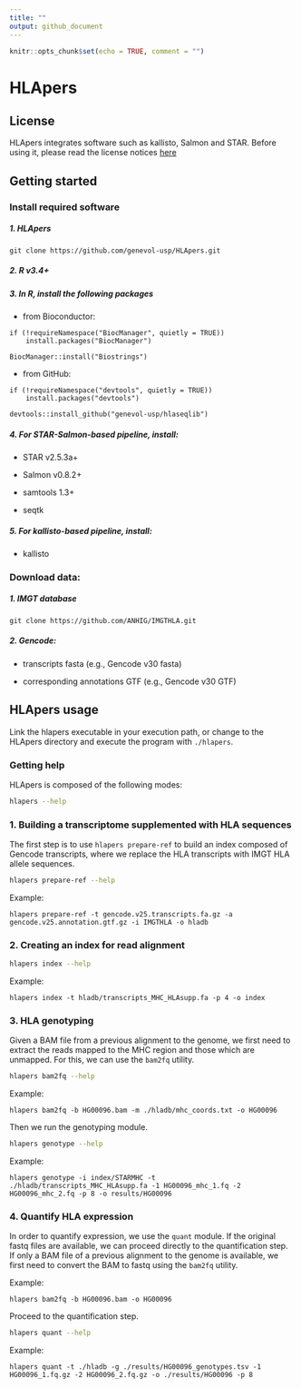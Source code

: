 ```yaml
---
title: ""
output: github_document
---
```


```r
knitr::opts_chunk$set(echo = TRUE, comment = "")
```

# HLApers

## License

HLApers integrates software such as kallisto, Salmon and STAR. Before using it, please read the license notices [here](https://github.com/genevol-usp/HLApers/blob/Latest/license.txt)

## Getting started

### Install required software

##### 1. HLApers

```
git clone https://github.com/genevol-usp/HLApers.git
```

##### 2. R v3.4+

##### 3. In R, install the following packages 

- from Bioconductor:

```
if (!requireNamespace("BiocManager", quietly = TRUE))
    install.packages("BiocManager")

BiocManager::install("Biostrings")
```

- from GitHub:

```
if (!requireNamespace("devtools", quietly = TRUE))
    install.packages("devtools")

devtools::install_github("genevol-usp/hlaseqlib")
``` 

##### 4. For STAR-Salmon-based pipeline, install:

- STAR v2.5.3a+

- Salmon v0.8.2+

- samtools 1.3+

- seqtk


##### 5. For kallisto-based pipeline, install:

- kallisto


### Download data:


##### 1. IMGT database

```
git clone https://github.com/ANHIG/IMGTHLA.git
```

##### 2. Gencode:

- transcripts fasta (e.g., Gencode v30 fasta)

- corresponding annotations GTF (e.g., Gencode v30 GTF)



## HLApers usage

Link the hlapers executable in your execution path, or change to the HLApers directory and execute the program with `./hlapers`.


### Getting help

HLApers is composed of the following modes:

```bash
hlapers --help
```


### 1. Building a transcriptome supplemented with HLA sequences

The first step is to use `hlapers prepare-ref` to build an index composed of
Gencode transcripts, where we replace the HLA transcripts with IMGT HLA allele
sequences.

```bash
hlapers prepare-ref --help
```

Example:

```
hlapers prepare-ref -t gencode.v25.transcripts.fa.gz -a gencode.v25.annotation.gtf.gz -i IMGTHLA -o hladb
```

### 2. Creating an index for read alignment

```bash
hlapers index --help
```

Example:

```
hlapers index -t hladb/transcripts_MHC_HLAsupp.fa -p 4 -o index
```

### 3. HLA genotyping

Given a BAM file from a previous alignment to the genome, we first need to extract the reads mapped to the MHC region and those which are unmapped. For this, we can use the `bam2fq` utility.

```bash
hlapers bam2fq --help
```

Example:

```
hlapers bam2fq -b HG00096.bam -m ./hladb/mhc_coords.txt -o HG00096
```

Then we run the genotyping module.

```bash
hlapers genotype --help
```

Example:

```
hlapers genotype -i index/STARMHC -t ./hladb/transcripts_MHC_HLAsupp.fa -1 HG00096_mhc_1.fq -2 HG00096_mhc_2.fq -p 8 -o results/HG00096
```


### 4. Quantify HLA expression

In order to quantify expression, we use the `quant` module. If the original fastq files are available, we can proceed directly to the quantification step. If only a BAM file of a previous alignment to the genome is available, we first need to convert the BAM to fastq using the `bam2fq` utility.

Example:

```
hlapers bam2fq -b HG00096.bam -o HG00096
```

Proceed to the quantification step.


```bash
hlapers quant --help
```

Example:

```
hlapers quant -t ./hladb -g ./results/HG00096_genotypes.tsv -1 HG00096_1.fq.gz -2 HG00096_2.fq.gz -o ./results/HG00096 -p 8
```

